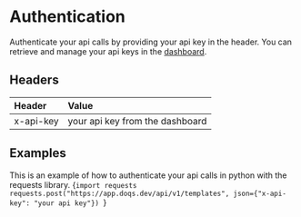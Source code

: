 
# Authentication

Authenticate your api calls by providing your api key in the header. You can retrieve and manage your api keys in the [dashboard](https://app.doqs.dev/organization).

## Headers

| Header    | Value                           |
|:----------|:--------------------------------|
| x-api-key | your api key from the dashboard |


## Examples
This is an example of how to authenticate your api calls in python with the requests library.
<SyntaxHighlighter language="python" style={darcula}>
{`import requests
requests.post("https://app.doqs.dev/api/v1/templates", json={"x-api-key": "your api key"})
`}
</SyntaxHighlighter>

